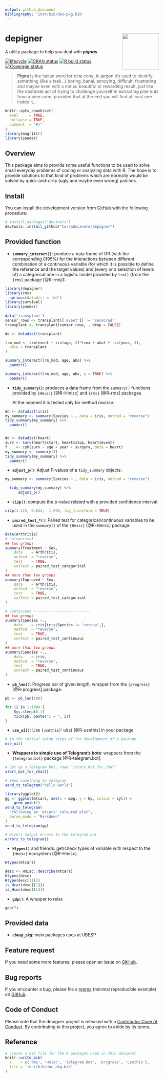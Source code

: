```yaml
---
output: github_document
bibliography: 'inst/bib/doc-pkg.bib'
---
```


<!-- README.md is generated from README.Rmd. Please edit that file -->

# depigner <img src='man/figures/logo.png' align="right" height="120" />
A utility package to help you deal with _**pignas**_

<!-- badges: start -->
[![lifecycle](https://img.shields.io/badge/lifecycle-maturing-blue.svg)](https://www.tidyverse.org/lifecycle/#maturing)
[![CRAN status](https://www.r-pkg.org/badges/version/depigner)](https://cran.r-project.org/package=depigner)
[![R build status](https://github.com/CorradoLanera/depigner/workflows/R-CMD-check/badge.svg)](https://github.com/CorradoLanera/depigner/actions)
[![Coverage status](https://codecov.io/gh/CorradoLanera/depigner/branch/master/graph/badge.svg)](https://codecov.io/github/CorradoLanera/depigner?branch=master)
<!-- badges: end -->


> **Pigna** is the Italian word for _pine cone_, in jargon it's used to
identify something (like a task...) boring, banal, annoying, difficult,
frustrating and maybe even with a not so beautiful or rewarding result,
just like the obstinate act of trying to challenge yourself in
extracting pine nuts from a pine cone, provided that at the end you will
find at least one inside it...

```r
knitr::opts_chunk$set(
  eval     = TRUE,
  collapse = TRUE,
  comment  = "#>"
)
library(magrittr)
library(pander)
```

## Overview
This package aims to provide some useful functions to be used to solve
small everyday problems of coding or analyzing data with R. The hope is
to provide solutions to that kind of problems which are normally would
be solved by quick-and-dirty (ugly and maybe even wrong) patches.


## Install
You can install the development version from
[GitHub](https://github.com/) with the following procedure:

```r
# install.packages("devtools")
devtools::install_github("CorradoLanera/depigner")
```

## Provided function

- **`summary_interact()`**: produce a data frame of OR (with the
  corresponding CI95%) for the interactions between different
  combination of a continuous variable (for which it is possible to
  define the reference and the target values) and (every or a selection
  of levels of) a categorical one in a logistic model provided by
  `lrm()` (from the `{rms}` package [@R-rms]):

```r
library(depigner)
library(rms)
  options(datadist = 'dd')
library(survival)
library(pander)
  
data('transplant')
censor_rows <- transplant[['event']] != 'censored' 
transplant <- transplant[censor_rows, , drop = FALSE]

dd <- datadist(transplant)

lrm_mod <- lrm(event ~ rcs(age, 3)*(sex + abo) + rcs(year, 3),
  data = transplant
)
```

```r
summary_interact(lrm_mod, age, abo) %>%
  pander()

summary_interact(lrm_mod, age, abo, p = TRUE) %>%
  pander()

```
  

- **`tidy_summary()`**: produces a data frame from the `summary()`
  functions provided by `{Hmisc}` [@R-Hmisc] and `{rms}` [@R-rms]
  packages. 
  
  At the moment it is tested only for method _reverse_:

```r
dd <- datadist(iris)
my_summary <- summary(Species ~., data = iris, method = "reverse")
tidy_summary(my_summary) %>% 
  pander()


dd <- datadist(heart)
surv <- Surv(heart$start, heart$stop, heart$event)
f    <- cph(surv ~ age + year + surgery, data = heart)
my_summary <- summary(f)
tidy_summary(my_summary) %>% 
  pander()
```

- **`adjust_p()`**: Adjust P-values of a `tidy_summary` objects:
```r
my_summary <- summary(Species ~., data = iris, method = "reverse")

  tidy_summary(my_summary) %>%
      adjust_p()
```


- **`ci2p()`**: compute the p-value related with a provided confidence
  interval:
```r
ci2p(1.125, 0.634,	1.999, log_transform = TRUE)
```
  

- **`paired_test_*()`**: Paired test for categorical/continuous 
  variables to be used in the `summary()` of the `{Hmisc}` [@R-Hmisc]
  package:
```r
data(Arthritis)
# categorical -------------------------
## two groups
summary(Treatment ~ Sex,
    data    = Arthritis,
    method  = "reverse",
    test    = TRUE,
    catTest = paired_test_categorical
)
## more than two groups
summary(Improved ~ Sex,
    data    = Arthritis,
    method  = "reverse",
    test    = TRUE,
    catTest = paired_test_categorical
)

# continuous --------------------------
## two groups
summary(Species ~.,
    data    = iris[iris$Species != "setosa",],
    method  = "reverse",
    test    = TRUE,
    conTest = paired_test_continuous
)
## more than two groups
summary(Species ~.,
    data    = iris,
    method  = "reverse",
    test    = TRUE,
    conTest = paired_test_continuous
)
```
  

- **`pb_len()`**: Progress bar of given length, wrapper from the 
  `{progress}` [@R-progress] package:
```r
pb <- pb_len(100)

for (i in 1:100) {
    Sys.sleep(0.1)
    tick(pb, paste("i = ", i))
}
```

- **`use_ui()`**: Use `{usethis}`' ui(s) [@R-usethis] in your package
```r
# in the initial setup steps of the development of a package
use_ui()
```


- **Wrappers to simple use of Telegram's bots**: wrappers from the
  `{telegram.bot}` package [@R-telegram.bot]:
```r
# Set up a Telegram bot. read `?start_bot_for_chat`
start_bot_for_chat()

# Send something to telegram
send_to_telegram("hello world")

library(ggplot2)
gg <- ggplot(mtcars, aes(x = mpg, y = hp, colour = cyl)) +
    geom_point()
send_to_telegram(
  "following an `mtcars` coloured plot",
  parse_mode = "Markdown"
)
send_to_telegram(gg)

# Divert output errors to the telegram bot
errors_to_telegram()
```


- **`Htypes()`** and friends: get/check types of variable with respect 
  to the `{Hmisc}` ecosystem [@R-Hmisc].
  
```r
Htypes(mtcars)

desc <- Hmisc::describe(mtcars)
Htypes(desc)
Htype(desc[[1]])
is_Hcat(desc[[1]])
is_Hcon(desc[[1]])
```


- **`gdp()`**: A wrapper to relax
```r
gdp(7)
```


## Provided data
- **`ubesp_pkg`**: main packages uses at UBESP

## Feature request
If you need some more features, please open an issue on
[GitHub](https://github.com/CorradoLanera/depigner/issues).


## Bug reports
If you encounter a bug, please file a
[reprex](https://github.com/tidyverse/reprex)
(minimal reproducible example) on
[GitHub](https://github.com/CorradoLanera/depigner/issues).

## Code of Conduct
Please note that the depigner project is released with a [Contributor
Code of
Conduct](https://contributor-covenant.org/version/2/0/CODE_OF_CONDUCT.html).
By contributing to this project, you agree to abide by its terms.

<!--=================================================================-->

## Reference

```r
# create a bib file for the R packages used in this document
knitr::write_bib(
  x    = c('rms', 'Hmisc', 'telegram.bot', 'progress', 'usethis'),
  file = 'inst/bib/doc-pkg.bib'
)
```
